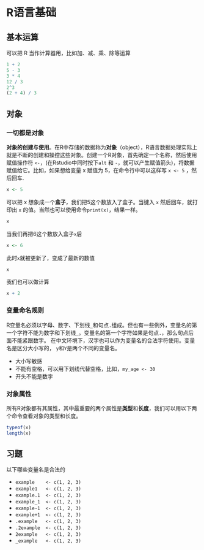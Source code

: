 # R语言基础 {#objects}

## 基本运算

可以把 R 当作计算器用，比如加、减、乘、除等运算
```r
1 + 2
5 - 3
3 * 4
12 / 3
2^3
(2 + 4) / 3
```


## 对象

### 一切都是对象

**对象的创建与使用**。在R中存储的数据称为**对象**（object），R语言数据处理实际上就是不断的创建和操控这些对象。创建一个R对象，首先确定一个名称，然后使用赋值操作符 `<-`，(在Rstudio中同时按下`alt` 和 `-`，就可以产生赋值箭头)，将数据赋值给它。比如，如果想给变量 x 赋值为 5，在命令行中可以这样写 `x <- 5` ，然后回车.

```r
x <- 5
```


可以把 x 想象成一个**盒子**，我们把5这个数放入了盒子。当键入 `x` 然后回车，就打印出 `x` 的值。当然也可以使用命令`print(x)`，结果一样。
```r
x
```


当我们再把6这个数放入盒子`x`后
```r
x <- 6
```


此时`x`就被更新了，变成了最新的数值
```r
x
```


我们也可以做计算
```r
x + 2
```


### 变量命名规则

R变量名必须以字母、数字、下划线`_`和句点`.`组成。但也有一些例外，变量名的第一个字符不能为数字和下划线`_`。变量名的第一个字符如果是句点`.`，那么句点后面不能紧跟数字。 在中文环境下，汉字也可以作为变量名的合法字符使用。变量名是区分大小写的， `y`和`Y`是两个不同的变量名。

- 大小写敏感
- 不能有空格，可以用下划线代替空格，比如，`my_age <- 30`
- 开头不能是数字


### 对象属性

所有R对象都有其属性，其中最重要的两个属性是**类型**和**长度**，我们可以用以下两个命令查看对象的类型和长度。


```r
typeof(x) 
length(x)
```


## 习题

以下哪些变量名是合法的

- `example    <- c(1, 2, 3)`
- `example1   <- c(1, 2, 3)`
- `example.1  <- c(1, 2, 3)`
- `example_1  <- c(1, 2, 3)`
- `example-1  <- c(1, 2, 3)`
- `example+1  <- c(1, 2, 3)`
- `.example   <- c(1, 2, 3)`
- `.2example  <- c(1, 2, 3)`
- `2example   <- c(1, 2, 3)`
- `_example   <- c(1, 2, 3)`
